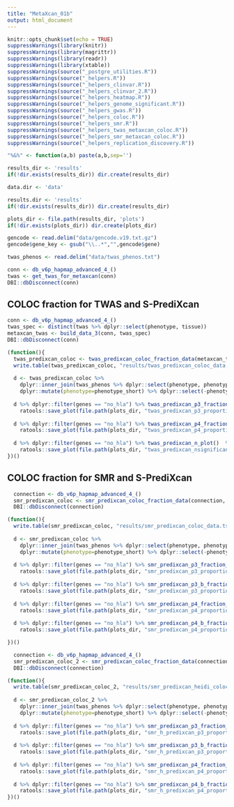 ```yaml
---
title: "MetaXcan_01b"
output: html_document
---
```


```r
knitr::opts_chunk$set(echo = TRUE)
suppressWarnings(library(knitr))
suppressWarnings(library(magrittr))
suppressWarnings(library(readr))
suppressWarnings(library(xtable))
suppressWarnings(source("_postgre_utilities.R"))
suppressWarnings(source("_helpers.R"))
suppressWarnings(source("_helpers_clinvar.R"))
suppressWarnings(source("_helpers_clinvar_2.R"))
suppressWarnings(source("_helpers_heatmap.R"))
suppressWarnings(source("_helpers_genome_significant.R"))
suppressWarnings(source("_helpers_gwas.R"))
suppressWarnings(source("_helpers_coloc.R"))
suppressWarnings(source("_helpers_smr.R"))
suppressWarnings(source("_helpers_twas_metaxcan_coloc.R"))
suppressWarnings(source("_helpers_smr_metaxcan_coloc.R"))
suppressWarnings(source("_helpers_replication_discovery.R"))

"%&%" <- function(a,b) paste(a,b,sep='')
```


```r
results_dir <- 'results'
if(!dir.exists(results_dir)) dir.create(results_dir)

data.dir <- 'data'

results.dir <- 'results'
if(!dir.exists(results_dir)) dir.create(results_dir)

plots_dir <- file.path(results_dir, 'plots')
if(!dir.exists(plots_dir)) dir.create(plots_dir)
```

```r
gencode <- read.delim("data/gencode.v19.txt.gz")
gencode$gene_key <- gsub("\\..*","",gencode$gene)

twas_phenos <- read.delim("data/twas_phenos.txt")

conn <- db_v6p_hapmap_advanced_4_()
twas <- get_twas_for_metaxcan(conn)
DBI::dbDisconnect(conn)
```

## COLOC fraction for TWAS and S-PrediXcan

```r
conn <- db_v6p_hapmap_advanced_4_()
twas_spec <- distinct(twas %>% dplyr::select(phenotype, tissue))
metaxcan_twas <- build_data_3(conn, twas_spec)
DBI::dbDisconnect(conn)
```

```r
(function(){
  twas_predixcan_coloc <- twas_predixcan_coloc_fraction_data(metaxcan_twas, gencode)
  write.table(twas_predixcan_coloc, "results/twas_predixcan_coloc_data.tsv", row.names = FALSE, quote=FALSE, sep = "\t")
  
  d <- twas_predixcan_coloc %>% 
    dplyr::inner_join(twas_phenos %>% dplyr::select(phenotype, phenotype_short), by="phenotype") %>%
    dplyr::mutate(phenotype=phenotype_short) %>% dplyr::select(-phenotype_short)
  
  d %>% dplyr::filter(genes == "no_hla") %>% twas_predixcan_p3_fraction_plot() %>%
    ratools::save_plot(file.path(plots_dir, "twas_predixcan_p3_proportion.png"), height=700, width=700)
  
  d %>% dplyr::filter(genes == "no_hla") %>% twas_predixcan_p4_fraction_plot() %>%
    ratools::save_plot(file.path(plots_dir, "twas_predixcan_p4_proportion.png"), height=700, width=700)
  
  d %>% dplyr::filter(genes == "no_hla") %>% twas_predixcan_n_plot()  %>%
    ratools::save_plot(file.path(plots_dir, "twas_predixcan_nsignificant.png"), height=700, width=700)
})()
```

## COLOC fraction for SMR and S-PrediXcan

```r
  connection <- db_v6p_hapmap_advanced_4_()
  smr_predixcan_coloc <- smr_predixcan_coloc_fraction_data(connection, unique(twas$phenotype), gencode, verbose=TRUE)
  DBI::dbDisconnect(connection)
```

```r
(function(){  
  write.table(smr_predixcan_coloc, "results/smr_predixcan_coloc_data.tsv", row.names = FALSE, quote=FALSE, sep = "\t")
  
  d <- smr_predixcan_coloc %>% 
    dplyr::inner_join(twas_phenos %>% dplyr::select(phenotype, phenotype_short), by="phenotype") %>%
    dplyr::mutate(phenotype=phenotype_short) %>% dplyr::select(-phenotype_short)
  
  d %>% dplyr::filter(genes == "no_hla") %>% smr_predixcan_p3_fraction_plot() %>%
    ratools::save_plot(file.path(plots_dir, "smr_predixcan_p3_proportion.png"), height=700, width=700)
  
  d %>% dplyr::filter(genes == "no_hla") %>% smr_predixcan_p3_b_fraction_plot() %>%
    ratools::save_plot(file.path(plots_dir, "smr_predixcan_p3_proportion_b.png"), height=700, width=700)
  
  d %>% dplyr::filter(genes == "no_hla") %>% smr_predixcan_p4_fraction_plot() %>%
    ratools::save_plot(file.path(plots_dir, "smr_predixcan_p4_proportion.png"), height=700, width=700)
  
  d %>% dplyr::filter(genes == "no_hla") %>% smr_predixcan_p4_b_fraction_plot() %>%
    ratools::save_plot(file.path(plots_dir, "smr_predixcan_p4_proportion_b.png"), height=700, width=700)

})()
```

```r
  connection <- db_v6p_hapmap_advanced_4_()
  smr_predixcan_coloc_2 <- smr_predixcan_coloc_fraction_data(connection, unique(twas$phenotype), gencode, additional_filter=heidi_filter_)
  DBI::dbDisconnect(connection)
```

```r
(function(){  
  write.table(smr_predixcan_coloc_2, "results/smr_predixcan_heidi_coloc_data.tsv", row.names = FALSE, quote=FALSE, sep = "\t")
  
  d <- smr_predixcan_coloc_2 %>% 
    dplyr::inner_join(twas_phenos %>% dplyr::select(phenotype, phenotype_short), by="phenotype") %>%
    dplyr::mutate(phenotype=phenotype_short) %>% dplyr::select(-phenotype_short)
  
  d %>% dplyr::filter(genes == "no_hla") %>% smr_predixcan_p3_fraction_plot("smr, heidi>0.05") %>%
    ratools::save_plot(file.path(plots_dir, "smr_h_predixcan_p3_proportion.png"), height=700, width=700)
  
  d %>% dplyr::filter(genes == "no_hla") %>% smr_predixcan_p3_b_fraction_plot("smr, heidi>0.05") %>%
    ratools::save_plot(file.path(plots_dir, "smr_h_predixcan_p3_proportion_b.png"), height=700, width=700)
  
  d %>% dplyr::filter(genes == "no_hla") %>% smr_predixcan_p4_fraction_plot("smr, heidi>0.05") %>%
    ratools::save_plot(file.path(plots_dir, "smr_h_predixcan_p4_proportion.png"), height=700, width=700)
  
  d %>% dplyr::filter(genes == "no_hla") %>% smr_predixcan_p4_b_fraction_plot("smr, heidi>0.05") %>%
    ratools::save_plot(file.path(plots_dir, "smr_h_predixcan_p4_proportion_b.png"), height=700, width=700)
})()
```

